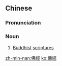 ==Chinese==
{{zh-forms|s=佛经}}

===Pronunciation===
{{zh-pron
|m=fójīng
|c=fat6 ging1
|h=pfs=fu̍t-kîn
|mn=hu̍t-keng
|cat=n
}}

===Noun===
{{zh-noun}}

# [[Buddhist]] [[scripture]]s

{{zh-cat|Buddhism}}

[[zh-min-nan:佛經]]
[[ko:佛經]]